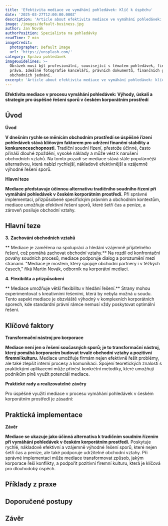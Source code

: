 ```yaml
---
title: 'Efektivita mediace ve vymáhání pohledávek: Klíč k úspěchu'
date: '2025-03-27T12:00:00.000Z'
description: 'Article about efektivita mediace ve vymáhání pohledávek: klíč k úspěchu'
image: /images/default-business.jpg
author: Jan Novák
authorPosition: Specialista na pohledávky
readTime: 7 min
imageCredit:
  photographer: Default Image
  url: 'https://unsplash.com/'
category: Správa pohledávek
imageGuidelines: >-
  Obrázek musí být profesionální, související s tématem pohledávek, financí nebo
  práva. Ideálně fotografie kanceláří, právních dokumentů, finančních grafů nebo
  obchodních jednání.
excerpt: 'Article about efektivita mediace ve vymáhání pohledávek: klíč k úspěchu'
---
```

****Efektivita mediace v procesu vymáhání pohledávek: Výhody, úskalí a strategie pro úspěšné řešení sporů v českém korporátním prostředí****

## Úvod

**Úvod**

**V dnešním rychle se měnícím obchodním prostředí se úspěšné řízení pohledávek stává klíčovým faktorem pro udržení finanční stability a konkurenceschopnosti.** Tradiční soudní řízení, přestože účinné, často přináší dlouhé zpoždění, vysoké náklady a může vést k narušení obchodních vztahů. Na tomto pozadí se mediace stává stále populárnější alternativou, která nabízí rychlejší, nákladově efektivnější a vzájemně výhodné řešení sporů. 

**Hlavní teze**

**Mediace představuje účinnou alternativu tradičního soudního řízení při vymáhání pohledávek v českém korporátním prostředí.** Při správné implementaci, přizpůsobené specifickým právním a obchodním kontextům, mediace umožňuje efektivní řešení sporů, které šetří čas a peníze, a zároveň posiluje obchodní vztahy.

## Hlavní teze

**3.** **Zachování obchodních vztahů**

**   Mediace je zaměřena na spolupráci a hledání vzájemně přijatelného řešení, což pomáhá zachovat obchodní vztahy.** Na rozdíl od konfrontační povahy soudních procesů, mediace podporuje dialog a porozumění mezi stranami. "Mediace je mostem, který spojuje obchodní partnery i v těžkých časech," říká Martin Novák, odborník na korporátní mediaci.

**4.** **Flexibilita a přizpůsobení**

**   Mediace umožňuje větší flexibilitu v hledání řešení.** Strany mohou experimentovat s kreativními řešeními, která by nebyla možná u soudu. Tento aspekt mediace je obzvláště výhodný v komplexních korporátních sporech, kde standardní právní rámce nemusí vždy poskytovat optimální řešení.

## Klíčové faktory

**Transformační nástroj pro korporace**

**Mediace není jen o řešení současných sporů; je to transformační nástroj, který pomáhá korporacím budovat trvalé obchodní vztahy a pozitivní firemní kulturu.** Mediace umožňuje firmám nejen efektivně řešit problémy, ale také zlepšit interní procesy a komunikaci. Spojení teoretických znalostí s praktickými aplikacemi může přinést konkrétní metodiky, které umožňují podnikům plně využít potenciál mediace.

**Praktické rady a realizovatelné závěry**

Pro úspěšné využití mediace v procesu vymáhání pohledávek v českém korporátním prostředí je zásadní:

## Praktická implementace

**Závěr**

**Mediace se ukazuje jako účinná alternativa k tradičním soudním řízením při vymáhání pohledávek v českém korporátním prostředí.** Poskytuje rychlé, nákladově efektivní a vzájemně výhodné řešení sporů, které nejen šetří čas a peníze, ale také podporuje udržitelné obchodní vztahy. Při správné implementaci může mediace transformovat způsob, jakým korporace řeší konflikty, a podpořit pozitivní firemní kulturu, která je klíčová pro dlouhodobý úspěch.


## Příklady z praxe

## Doporučené postupy

## Závěr
